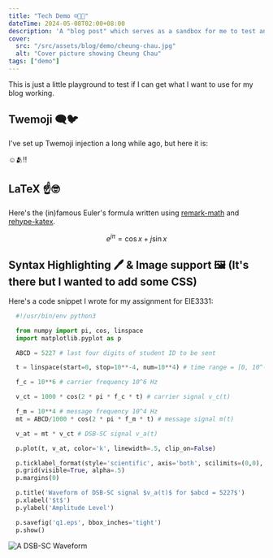 ```yaml
---
title: "Tech Demo ☺️🧑‍💻"
dateTime: 2024-05-08T02:00+08:00
description: 'A "blog post" which serves as a sandbox for me to test and showcase what I can do with Astro.'
cover:
  src: "/src/assets/blog/demo/cheung-chau.jpg"
  alt: "Cover picture showing Cheung Chau"
tags: ["demo"]
---
```


This is just a little playground to test if I can get what I want to use for my blog working.

## Twemoji 🗨️🐦

I've set up Twemoji injection a long while ago, but here it is:

☺️🫂‼️

## LaTeX ☝️🤓

Here's the (in)famous Euler's formula written using [remark-math](https://github.com/remarkjs/remark-math/tree/main/packages/remark-math) and [rehype-katex](https://github.com/remarkjs/remark-math/tree/main/packages/rehype-katex).

$$
e^{j\pi} = \cos x + j \sin x
$$

## Syntax Highlighting 🖊️ & Image support 🖼️ (It's there but I wanted to add some CSS)

Here's a code snippet I wrote for my assignment for EIE3331:

```python
  #!/usr/bin/env python3

  from numpy import pi, cos, linspace
  import matplotlib.pyplot as p

  ABCD = 5227 # last four digits of student ID to be sent

  t = linspace(start=0, stop=10**-4, num=10**4) # time range = [0, 10^-4]

  f_c = 10**6 # carrier frequency 10^6 Hz

  v_ct = 1000 * cos(2 * pi * f_c * t) # carrier signal v_c(t)

  f_m = 10**4 # message frequency 10^4 Hz
  mt = ABCD/1000 * cos(2 * pi * f_m * t) # message signal m(t)

  v_at = mt * v_ct # DSB-SC signal v_a(t)

  p.plot(t, v_at, color='k', linewidth=.5, clip_on=False)

  p.ticklabel_format(style='scientific', axis='both', scilimits=(0,0), useMathText=True) # make the tick labels look less ugly
  p.grid(visible=True, alpha=.5)
  p.margins(0)

  p.title('Waveform of DSB-SC signal $v_a(t)$ for $abcd = 5227$')
  p.xlabel('$t$')
  p.ylabel('Amplitude Level')

  p.savefig('q1.eps', bbox_inches='tight')
  p.show()
```

![A DSB-SC Waveform](../../assets/blog/demo/dsb-sc.png)
